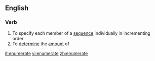==English==
===Verb===
# To specify each member of a [[sequence]] individually in incrementing order
# To [[determine]] the [[amount]] of

[[it:enumerate]]
[[vi:enumerate]]
[[zh:enumerate]]